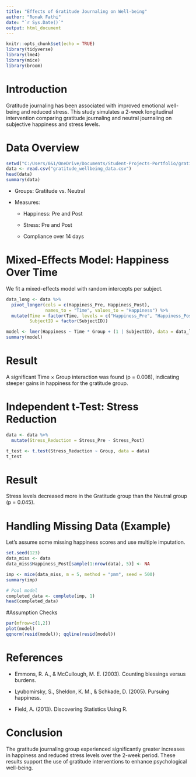 ```yaml
---
title: "Effects of Gratitude Journaling on Well-being"
author: "Ronak Fathi"
date: "`r Sys.Date()`"
output: html_document
---
```


```r
knitr::opts_chunk$set(echo = TRUE)
library(tidyverse)
library(lme4)
library(mice)
library(broom)
```

# Introduction
Gratitude journaling has been associated with improved emotional well-being and reduced stress. This study simulates a 2-week longitudinal intervention comparing gratitude journaling and neutral journaling on subjective happiness and stress levels.

# Data Overview
```r
setwd("C:/Users/0&1/OneDrive/Documents/Student-Projects-Portfolio/gratitude_wellbeing")
data <- read.csv("gratitude_wellbeing_data.csv")
head(data)
summary(data)
```

- Groups: Gratitude vs. Neutral

- Measures:

   - Happiness: Pre and Post

   - Stress: Pre and Post

   - Compliance over 14 days
   
# Mixed-Effects Model: Happiness Over Time
We fit a mixed-effects model with random intercepts per subject.

```r
data_long <- data %>%
  pivot_longer(cols = c(Happiness_Pre, Happiness_Post),
               names_to = "Time", values_to = "Happiness") %>%
  mutate(Time = factor(Time, levels = c("Happiness_Pre", "Happiness_Post")),
         SubjectID = factor(SubjectID))

model <- lmer(Happiness ~ Time * Group + (1 | SubjectID), data = data_long)
summary(model)
```

# Result
A significant Time × Group interaction was found (p = 0.008), indicating steeper gains in happiness for the gratitude group.

# Independent t-Test: Stress Reduction
```r
data <- data %>%
  mutate(Stress_Reduction = Stress_Pre - Stress_Post)

t_test <- t.test(Stress_Reduction ~ Group, data = data)
t_test
```

# Result
Stress levels decreased more in the Gratitude group than the Neutral group (p = 0.045).

# Handling Missing Data (Example)
Let's assume some missing happiness scores and use multiple imputation.

```r
set.seed(123)
data_miss <- data
data_miss$Happiness_Post[sample(1:nrow(data), 5)] <- NA

imp <- mice(data_miss, m = 5, method = "pmm", seed = 500)
summary(imp)

# Pool model
completed_data <- complete(imp, 1)
head(completed_data)
```

#Assumption Checks

```r
par(mfrow=c(1,2))
plot(model)
qqnorm(resid(model)); qqline(resid(model))
```

# References
- Emmons, R. A., & McCullough, M. E. (2003). Counting blessings versus burdens.

- Lyubomirsky, S., Sheldon, K. M., & Schkade, D. (2005). Pursuing happiness.

- Field, A. (2013). Discovering Statistics Using R.

# Conclusion
The gratitude journaling group experienced significantly greater increases in happiness and reduced stress levels over the 2-week period. These results support the use of gratitude interventions to enhance psychological well-being.
